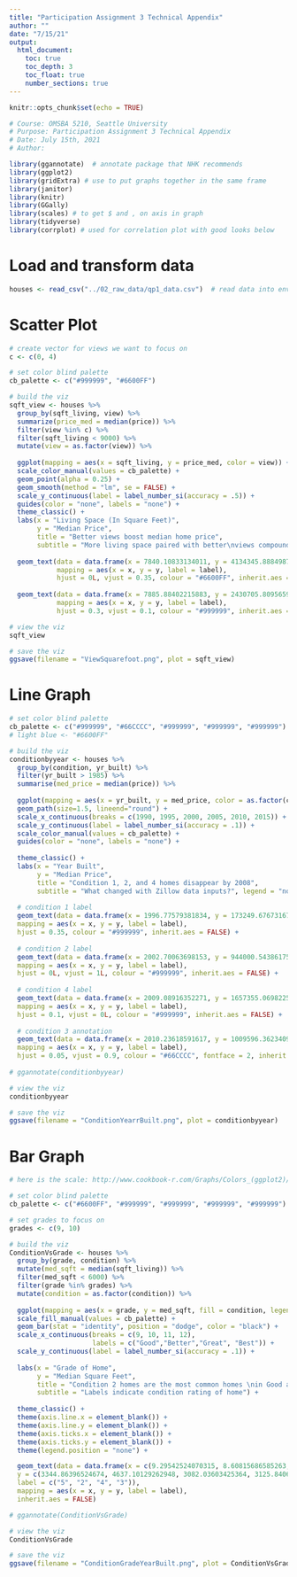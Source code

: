 ```yaml
---
title: "Participation Assignment 3 Technical Appendix"
author: ""
date: "7/15/21"   
output: 
  html_document:
    toc: true
    toc_depth: 3
    toc_float: true
    number_sections: true
---
```


```r
knitr::opts_chunk$set(echo = TRUE)
```

```r
# Course: OMSBA 5210, Seattle University
# Purpose: Participation Assignment 3 Technical Appendix
# Date: July 15th, 2021
# Author: 

```

```r
library(ggannotate)  # annotate package that NHK recommends
library(ggplot2) 
library(gridExtra) # use to put graphs together in the same frame
library(janitor)
library(knitr)
library(GGally)
library(scales) # to get $ and , on axis in graph
library(tidyverse)
library(corrplot) # used for correlation plot with good looks below
```

# Load and transform data

```r
houses <- read_csv("../02_raw_data/qp1_data.csv")  # read data into environment and assign to variable
```

# Scatter Plot

```r
# create vector for views we want to focus on
c <- c(0, 4)

# set color blind palette
cb_palette <- c("#999999", "#6600FF")

# build the viz
sqft_view <- houses %>% 
  group_by(sqft_living, view) %>% 
  summarize(price_med = median(price)) %>% 
  filter(view %in% c) %>% 
  filter(sqft_living < 9000) %>% 
  mutate(view = as.factor(view)) %>% 
  
  ggplot(mapping = aes(x = sqft_living, y = price_med, color = view)) + 
  scale_color_manual(values = cb_palette) + 
  geom_point(alpha = 0.25) + 
  geom_smooth(method = "lm", se = FALSE) + 
  scale_y_continuous(label = label_number_si(accuracy = .5)) +
  guides(color = "none", labels = "none") + 
  theme_classic() + 
  labs(x = "Living Space (In Square Feet)",
       y = "Median Price",
       title = "Better views boost median home price", 
       subtitle = "More living space paired with better\nviews compound value of home") + 
  
  geom_text(data = data.frame(x = 7840.10833134011, y = 4134345.8884987, label = "Best View"),
            mapping = aes(x = x, y = y, label = label),
            hjust = 0L, vjust = 0.35, colour = "#6600FF", inherit.aes = FALSE) +
  
  geom_text(data = data.frame(x = 7885.88402215883, y = 2430705.8095659, label = "Worst View"),
            mapping = aes(x = x, y = y, label = label),
            hjust = 0.3, vjust = 0.1, colour = "#999999", inherit.aes = FALSE)

# view the viz
sqft_view

# save the viz
ggsave(filename = "ViewSquarefoot.png", plot = sqft_view)

```

# Line Graph

```r
# set color blind palette
cb_palette <- c("#999999", "#66CCCC", "#999999", "#999999", "#999999")
# light blue <- "#6600FF"

# build the viz
conditionbyyear <- houses %>%
  group_by(condition, yr_built) %>% 
  filter(yr_built > 1985) %>% 
  summarise(med_price = median(price)) %>% 
  
  ggplot(mapping = aes(x = yr_built, y = med_price, color = as.factor(condition), legend = "none")) + 
  geom_path(size=1.5, lineend="round") +
  scale_x_continuous(breaks = c(1990, 1995, 2000, 2005, 2010, 2015)) + 
  scale_y_continuous(label = label_number_si(accuracy = .1)) +
  scale_color_manual(values = cb_palette) +
  guides(color = "none", labels = "none") +
  
  theme_classic() +
  labs(x = "Year Built", 
       y = "Median Price", 
       title = "Condition 1, 2, and 4 homes disappear by 2008", 
       subtitle = "What changed with Zillow data inputs?", legend = "none") +
  
  # condition 1 label
  geom_text(data = data.frame(x = 1996.77579381834, y = 173249.676731676, label = "Condition 1"),
  mapping = aes(x = x, y = y, label = label),
  hjust = 0.35, colour = "#999999", inherit.aes = FALSE) + 
  
  # condition 2 label
  geom_text(data = data.frame(x = 2002.70063698153, y = 944000.543861757, label = "Condition 2"),
  mapping = aes(x = x, y = y, label = label),
  hjust = 0L, vjust = 1L, colour = "#999999", inherit.aes = FALSE) + 
  
  # condition 4 label
  geom_text(data = data.frame(x = 2009.08916352271, y = 1657355.06982258, label = "Condition 4"),
  mapping = aes(x = x, y = y, label = label),
  hjust = 0.1, vjust = 0L, colour = "#999999", inherit.aes = FALSE) +
  
  # condition 3 annotation
  geom_text(data = data.frame(x = 2010.23618591617, y = 1009596.36234091, label = "Homes default to\nCondition 3"),
  mapping = aes(x = x, y = y, label = label),
  hjust = 0.05, vjust = 0.9, colour = "#66CCCC", fontface = 2, inherit.aes = FALSE) 
  
# ggannotate(conditionbyyear)

# view the viz
conditionbyyear

# save the viz
ggsave(filename = "ConditionYearrBuilt.png", plot = conditionbyyear)

```


# Bar Graph

```r

# here is the scale: http://www.cookbook-r.com/Graphs/Colors_(ggplot2)/

# set color blind palette
cb_palette <- c("#6600FF", "#999999", "#999999", "#999999", "#999999")

# set grades to focus on
grades <- c(9, 10)

# build the viz
ConditionVsGrade <- houses %>% 
  group_by(grade, condition) %>% 
  mutate(med_sqft = median(sqft_living)) %>% 
  filter(med_sqft < 6000) %>% 
  filter(grade %in% grades) %>% 
  mutate(condition = as.factor(condition)) %>%
  
  ggplot(mapping = aes(x = grade, y = med_sqft, fill = condition, legend = "none")) + 
  scale_fill_manual(values = cb_palette) + 
  geom_bar(stat = "identity", position = "dodge", color = "black") + 
  scale_x_continuous(breaks = c(9, 10, 11, 12),
                     labels = c("Good","Better","Great", "Best")) +
  scale_y_continuous(label = label_number_si(accuracy = .1)) +
  
  labs(x = "Grade of Home",
       y = "Median Square Feet", 
       title = "Condition 2 homes are the most common homes \nin Good and Better grade categories", 
       subtitle = "Labels indicate condition rating of home") + 
  
  theme_classic() + 
  theme(axis.line.x = element_blank()) + 
  theme(axis.line.y = element_blank()) + 
  theme(axis.ticks.x = element_blank()) + 
  theme(axis.ticks.y = element_blank()) + 
  theme(legend.position = "none") + 

  geom_text(data = data.frame(x = c(9.29542524070315, 8.60815686585263, 9.08960206015866, 8.84566347580964),
  y = c(3344.86396524674, 4637.10129262948, 3082.03603425364, 3125.84068941915),
  label = c("5", "2", "4", "3")),
  mapping = aes(x = x, y = y, label = label),
  inherit.aes = FALSE)

# ggannotate(ConditionVsGrade)

# view the viz
ConditionVsGrade

# save the viz
ggsave(filename = "ConditionGradeYearBuilt.png", plot = ConditionVsGrade)

```

